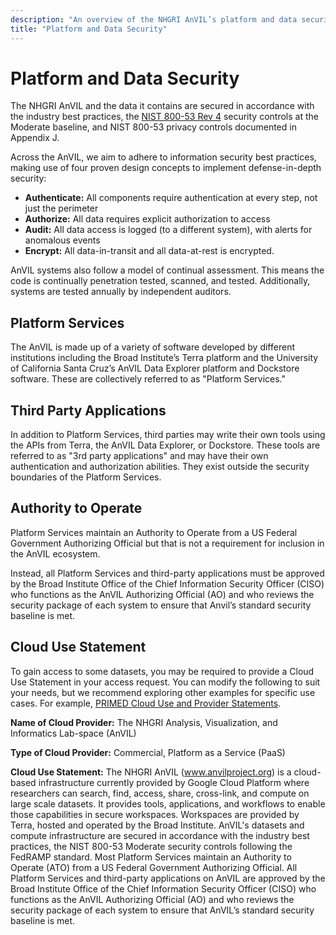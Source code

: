 ```yaml
---
description: "An overview of the NHGRI AnVIL’s platform and data security governance model."
title: "Platform and Data Security"
---
```


# Platform and Data Security

The NHGRI AnVIL and the data it contains are secured in accordance with the industry best practices, the [NIST 800-53 Rev 4](https://nvlpubs.nist.gov/nistpubs/SpecialPublications/NIST.SP.800-53r4.pdf) security controls at the Moderate baseline, and NIST 800-53 privacy controls documented in Appendix J.

Across the AnVIL, we aim to adhere to information security best practices, making use of four proven design concepts to implement defense-in-depth security:

- **Authenticate:** All components require authentication at every step, not just the perimeter
- **Authorize:** All data requires explicit authorization to access
- **Audit:** All data access is logged (to a different system), with alerts for anomalous events
- **Encrypt:** All data-in-transit and all data-at-rest is encrypted.

AnVIL systems also follow a model of continual assessment. This means the code is continually penetration tested, scanned, and tested. Additionally, systems are tested annually by independent auditors.

## Platform Services

The AnVIL is made up of a variety of software developed by different institutions including the Broad Institute’s Terra platform and the University of California Santa Cruz’s AnVIL Data Explorer platform and Dockstore software. These are collectively referred to as "Platform Services."

## Third Party Applications

In addition to Platform Services, third parties may write their own tools using the APIs from Terra, the AnVIL Data Explorer, or Dockstore. These tools are referred to as "3rd party applications" and may have their own authentication and authorization abilities. They exist outside the security boundaries of the Platform Services.

## Authority to Operate

Platform Services maintain an Authority to Operate from a US Federal Government Authorizing Official but that is not a requirement for inclusion in the AnVIL ecosystem.

Instead, all Platform Services and third-party applications must be approved by the Broad Institute Office of the Chief Information Security Officer (CISO) who functions as the AnVIL Authorizing Official (AO) and who reviews the security package of each system to ensure that Anvil’s standard security baseline is met.

## Cloud Use Statement 

To gain access to some datasets, you may be required to provide a Cloud Use Statement in your access request. You can modify the following to suit your needs, but we recommend exploring other examples for specific use cases. For example, [PRIMED Cloud Use and Provider Statements](https://docs.google.com/document/d/1VVqDxzzdRRVSOOYwDx4eszne_SZzF77B/preview?tab=t.0#heading=h.4gy3ud9t2hnv).

**Name of Cloud Provider:** The NHGRI Analysis, Visualization, and Informatics Lab-space (AnVIL)

**Type of Cloud Provider:** Commercial, Platform as a Service (PaaS)

**Cloud Use Statement:** The NHGRI AnVIL (www.anvilproject.org) is a cloud-based infrastructure currently provided by Google Cloud Platform where researchers can search, find, access, share, cross-link, and compute on large scale datasets. It provides tools, applications, and workflows to enable those capabilities in secure workspaces. Workspaces are provided by Terra, hosted and operated by the Broad Institute. AnVIL's datasets and compute infrastructure are secured in accordance with the industry best practices, the NIST 800-53 Moderate security controls following the FedRAMP standard. Most Platform Services maintain an Authority to Operate (ATO) from a US Federal Government Authorizing Official. All Platform Services and third-party applications on AnVIL are approved by the Broad Institute Office of the Chief Information Security Officer (CISO) who functions as the AnVIL Authorizing Official (AO) and who reviews the security package of each system to ensure that AnVIL’s standard security baseline is met.
